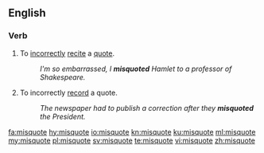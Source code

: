 ==English==
===Verb===
{{en-verb|misquotes|misquoting|misquoted|misquoted}}

#To [[incorrectly]] [[recite]] a [[quote]].
#:''I'm so embarrassed, I '''misquoted''' Hamlet to a professor of Shakespeare.''
#To incorrectly [[record]] a quote.
#:''The newspaper had to publish a correction after they '''misquoted''' the President.''

[[fa:misquote]]
[[hy:misquote]]
[[io:misquote]]
[[kn:misquote]]
[[ku:misquote]]
[[ml:misquote]]
[[my:misquote]]
[[pl:misquote]]
[[sv:misquote]]
[[te:misquote]]
[[vi:misquote]]
[[zh:misquote]]